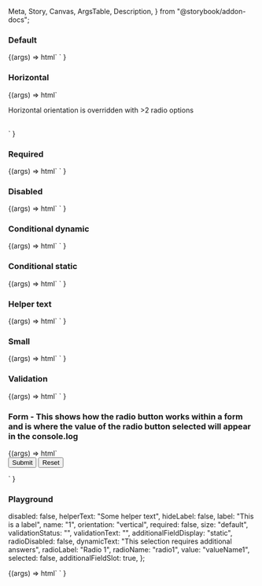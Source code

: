   Meta,
  Story,
  Canvas,
  ArgsTable,
  Description,
} from "@storybook/addon-docs";

<Meta title="Web Components/Radio button" component="Radio" />

<Description markdown={readme} />

### Default

<Canvas>
  <Story name="Default" parameters={{ loki: { skip: true } }}>
    {(args) =>
      html`
        <ic-radio-group label="This is a label" name="1">
          <ic-radio-option
            value="valueName1"
            label="Unselected / Default"
          ></ic-radio-option>
          <ic-radio-option
            value="valueName2"
            label="Selected / Default"
            selected
          ></ic-radio-option>
          <ic-radio-option
            value="valueName3"
            label="Unselected / Disabled"
            disabled
          ></ic-radio-option>
        </ic-radio-group>
      `
    }
  </Story>
</Canvas>

### Horizontal

<Canvas>
  <Story name="Horizontal" parameters={{ loki: { skip: true } }}>
    {(args) =>
      html`
        <ic-radio-group
          orientation="horizontal"
          label="This should be horizontal"
          name="1"
        >
          <ic-radio-option
            value="valueName1"
            label="Selected / Default"
            selected
          ></ic-radio-option>
          <ic-radio-option
            value="valueName2"
            label="Unselected / Default"
          ></ic-radio-option>
        </ic-radio-group>
        <br />
        <p>Horizontal orientation is overridden with >2 radio options</p>
        <br />
        <ic-radio-group
          orientation="horizontal"
          label="This should be vertical"
          name="2"
        >
          <ic-radio-option
            value="valueNameA"
            label="First"
            selected
          ></ic-radio-option>
          <ic-radio-option value="valueNameB" label="Second"></ic-radio-option>
          <ic-radio-option value="valueNameC" label="Third"></ic-radio-option>
        </ic-radio-group>
      `
    }
  </Story>
</Canvas>

### Required

<Canvas>
  <Story name="Required" parameters={{ loki: { skip: true } }}>
    {(args) =>
      html`
        <ic-radio-group label="This is a label" required name="1">
          <ic-radio-option
            value="valueName1"
            label="Unselected / Default"
          ></ic-radio-option>
          <ic-radio-option
            value="valueName2"
            label="Selected / Default"
            selected
          ></ic-radio-option>
          <ic-radio-option
            value="valueName3"
            label="Unselected / Disabled"
            disabled
          ></ic-radio-option>
        </ic-radio-group>
      `
    }
  </Story>
</Canvas>

### Disabled

<Canvas>
  <Story name="Disabled" parameters={{ loki: { skip: true } }}>
    {(args) =>
      html`
        <ic-radio-group label="This is a label" name="1">
          <ic-radio-option
            value="valueName1"
            label="Unselected / Disabled 1"
            disabled
          ></ic-radio-option>
          <ic-radio-option
            value="valueName2"
            label="Unselected / Disabled 2"
            disabled
          ></ic-radio-option>
          <ic-radio-option
            value="valueName3"
            label="Unselected / Disabled 3"
            disabled
          ></ic-radio-option>
          <ic-radio-option
            value="valueName4"
            label="Selected / Disabled"
            disabled
            selected
          ></ic-radio-option>
        </ic-radio-group>
      `
    }
  </Story>
</Canvas>

### Conditional dynamic

<Canvas>
  <Story name="Conditional dynamic" parameters={{ loki: { skip: true } }}>
    {(args) =>
      html`
        <script>
          function handleIcChange(ev) {
            console.log(ev.detail.selectedOption);
          }
          document
            .querySelector("ic-radio-group")
            .addEventListener("icChange", handleIcChange);
        </script>
        <ic-radio-group label="Conditional dynamic" name="1">
          <ic-radio-option
            additional-field-display="dynamic"
            value="valueName1"
            label="option1"
            selected
          >
            <ic-text-field
              slot="additional-field"
              placeholder="Placeholder"
              label="What's your favourite type of coffee?"
            ></ic-text-field>
          </ic-radio-option>
          <ic-radio-option
            additional-field-display="dynamic"
            value="valueName2"
            label="option2 - error example"
          >
            <ic-text-field
              validation-status="error"
              validation-text="Now it has really gone to (coffee) pot"
              slot="additional-field"
              placeholder="Placeholder"
              label="What's your favourite type of coffee?"
            >
            </ic-text-field>
          </ic-radio-option>
          <ic-radio-option
            additional-field-display="dynamic"
            value="valueName3"
            label="option3"
          >
            <ic-text-field
              slot="additional-field"
              placeholder="Placeholder"
              label="What's your favourite type of coffee?"
            ></ic-text-field>
          </ic-radio-option>
        </ic-radio-group>
      `
    }
  </Story>
</Canvas>

### Conditional static

<Canvas>
  <Story name="Conditional static" parameters={{ loki: { skip: true } }}>
    {(args) =>
      html`
        <ic-radio-group label=" Conditional static" name="1">
          <ic-radio-option value="valueName1" label="option1">
            <ic-text-field
              slot="additional-field"
              label="What's your favourite type of coffee?"
            ></ic-text-field>
          </ic-radio-option>
          <ic-radio-option value="valueName2" label="option2">
          </ic-radio-option>
        </ic-radio-group>
      `
    }
  </Story>
</Canvas>

### Helper text

<Canvas>
  <Story name="Helper text" parameters={{ loki: { skip: true } }}>
    {(args) =>
      html`
        <ic-radio-group
          label="This is a label"
          name="1"
          helper-text="Helper text"
        >
          <ic-radio-option
            value="valueName1"
            label="Unselected / Default"
          ></ic-radio-option>
          <ic-radio-option
            value="valueName2"
            label="Selected / Default"
            selected
          ></ic-radio-option>
          <ic-radio-option
            value="valueName3"
            label="Unselected / Disabled"
            disabled
          ></ic-radio-option>
        </ic-radio-group>
      `
    }
  </Story>
</Canvas>

### Small

<Canvas>
  <Story name="Small" parameters={{ loki: { skip: true } }}>
    {(args) =>
      html`
        <ic-radio-group label="This is a label" name="1" size="small">
          <ic-radio-option
            value="valueName1"
            label="Unselected / Default"
          ></ic-radio-option>
          <ic-radio-option
            value="valueName2"
            label="Selected / Default"
            selected
          ></ic-radio-option>
          <ic-radio-option
            value="valueName3"
            label="Unselected / Disabled"
            disabled
          ></ic-radio-option>
        </ic-radio-group>
      `
    }
  </Story>
</Canvas>

### Validation

<Canvas>
  <Story name="Validation" parameters={{ loki: { skip: true } }}>
    {(args) =>
      html`
        <ic-radio-group
          label="This is a label"
          name="1"
          validation-status="error"
          validation-text="Error message"
        >
          <ic-radio-option
            value="valueName1"
            label="Unselected / Default"
          ></ic-radio-option>
          <ic-radio-option
            value="valueName2"
            label="Selected / Default"
            selected
          ></ic-radio-option>
          <ic-radio-option
            value="valueName3"
            label="Unselected / Disabled"
            disabled
          ></ic-radio-option>
        </ic-radio-group>
      `
    }
  </Story>
</Canvas>

### Form - This shows how the radio button works within a form and is where the value of the radio button selected will appear in the console.log

<Canvas>
  <Story name="Form" parameters={{ loki: { skip: true } }}>
    {(args) =>
      html`
        <form>
          <ic-radio-group label="This is a label" name="1">
            <ic-radio-option
              value="valueName1"
              label="Unselected / Default"
            ></ic-radio-option>
            <ic-radio-option
              value="valueName2"
              label="Selected / Default"
            ></ic-radio-option>
            <ic-radio-option
              value="valueName3"
              label="Unselected / Disabled"
              disabled
            ></ic-radio-option>
          </ic-radio-group>
          <input type="submit" value="Submit" />
          <input type="reset" value="Reset" />
        </form>
        <script>
          document.querySelector("form").addEventListener("submit", (ev) => {
            ev.preventDefault();
            console.log(document.querySelector('input[name="1"]').value);
          });
        </script>
      `
    }
  </Story>
</Canvas>

### Playground

  disabled: false,
  helperText: "Some helper text",
  hideLabel: false,
  label: "This is a label",
  name: "1",
  orientation: "vertical",
  required: false,
  size: "default",
  validationStatus: "",
  validationText: "",
  additionalFieldDisplay: "static",
  radioDisabled: false,
  dynamicText: "This selection requires additional answers",
  radioLabel: "Radio 1",
  radioName: "radio1",
  value: "valueName1",
  selected: false,
  additionalFieldSlot: true,
};

<Canvas>
  <Story
    args={defaultArgs}
    parameters={{ loki: { skip: true } }}
    argTypes={{
      orientation: {
        options: ["vertical", "horizontal"],
        control: {
          type: "inline-radio",
        },
      },
      size: {
        options: ["default", "small"],
        control: {
          type: "inline-radio",
        },
      },
      validationStatus: {
        options: ["error", "warning", "success", ""],
        control: {
          type: "radio",
        },
      },
      additionalFieldDisplay: {
        options: ["static", "dynamic"],
        control: {
          type: "inline-radio",
        },
      },
      additionalFieldSlot: {
        mapping: {
          true: "additional-field",
          false: "",
        },
      },
    }}
    name="Playground"
  >
    {(args) =>
      html`
        <ic-radio-group
          label=${args.label}
          name=${args.name}
          orientation=${args.orientation}
          required=${args.required}
          size=${args.size}
          validation-status=${args.validationStatus}
          validation-text=${args.validationText}
          helper-text=${args.helperText}
          disabled=${args.disabled}
          hide-label=${args.hideLabel}
        >
          <ic-radio-option
            additional-field-display=${args.additionalFieldDisplay}
            value=${args.value}
            label=${args.radioLabel}
            name=${args.radioName}
            selected=${args.selected}
            disabled=${args.radioDisabled}
            dynamic-text=${args.dynamicText}
          >
            <ic-text-field
              slot=${args.additionalFieldSlot}
              placeholder="Placeholder"
              label="What's your favourite type of coffee?"
            ></ic-text-field>
          </ic-radio-option>
          <ic-radio-option value="valueName2" label="Radio 2"></ic-radio-option>
        </ic-radio-group>
      `
    }
  </Story>
</Canvas>
